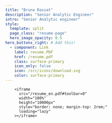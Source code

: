 ```yaml
---
title: "Bruno Rassat"
description: "Senior Analytic Engineer"
intro: "Senior Analytic engineer"
style:
  template: split
  page_class: "resume-page"
  hero_image_opacity: 0.5
hero_buttons_right: # Add this!
  - component: Link
    label: resume.PDF
    href: /resume.pdf
    class: surface-primary
    icon_only: false
    icon: /src/icons/download.svg
    color: surface-primary
---
```


        <iframe 
          src="/resume_en.pdf#toolbar=0" 
          width="100%" 
          height="10000px" 
          style="border: none; margin-top: 2rem;"
          loading="lazy"
        ></iframe>